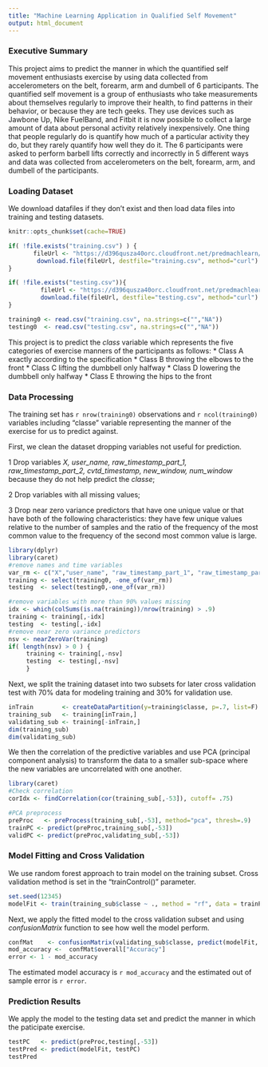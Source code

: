 ```yaml
---
title: "Machine Learning Application in Qualified Self Movement"
output: html_document
---
```



### Executive Summary

This project aims to predict the manner in which the quantified self movement enthusiasts exercise by using data collected from accelerometers on the belt, forearm, arm and dumbell of 6 participants. The quantified self movement is a group of enthusiasts who take measurements about themselves regularly to improve their health, to find patterns in their behavior, or because they are tech geeks. They use devices such as Jawbone Up, Nike FuelBand, and Fitbit it is now possible to collect a large amount of data about personal activity relatively inexpensively. One thing that people regularly do is quantify how much of a particular activity they do, but they rarely quantify how well they do it. The 6 participants were asked to perform barbell lifts correctly and incorrectly in 5 different ways and data was collected from accelerometers on the belt, forearm, arm, and dumbell of the participants. 

### Loading Dataset

We download datafiles if they don't exist and then load data files into training and testing datasets.

```r
knitr::opts_chunk$set(cache=TRUE)
```

```r
if( !file.exists("training.csv") ) {
       fileUrl <- "https://d396qusza40orc.cloudfront.net/predmachlearn/pml-training.csv"
        download.file(fileUrl, destfile="training.csv", method="curl") 
}

if( !file.exists("testing.csv")){
         fileUrl <- "https://d396qusza40orc.cloudfront.net/predmachlearn/pml-testing.csv"
         download.file(fileUrl, destfile="testing.csv", method="curl") 
}

training0 <- read.csv("training.csv", na.strings=c("","NA"))
testing0  <- read.csv("testing.csv", na.strings=c("","NA"))
```

This project is to predict the *class* variable which represents the five categories of exercise manners of the participants as follows:
* Class A exactly according to the specification
* Class B throwing the elbows to the front 
* Class C lifting the dumbbell only halfway
* Class D lowering the dumbbell only halfway
* Class E throwing the hips to the front

### Data Processing

The training set has `r nrow(training0)` observations and `r ncol(training0)` variables including "classe" variable representing the manner of the exercise for us to predict against. 


First, we clean the dataset dropping variables not useful for prediction.

1 Drop variables *X, user_name, raw_timestamp_part_1, raw_timestamp_part_2, cvtd_timestamp, new_window, num_window* because they do not help predict the *classe*;

2 Drop variables with all missing values;

3 Drop near zero variance predictors that have one unique value or that have both of the following characteristics: they have few unique values relative to the number of samples and the ratio of the frequency of the most common value to the frequency of the second most common value is large.

```r
library(dplyr)
library(caret)
#remove names and time variables
var_rm <- c("X","user_name", "raw_timestamp_part_1", "raw_timestamp_part_2", "cvtd_timestamp", "new_window", "num_window")
training <- select(training0, -one_of(var_rm))
testing  <- select(testing0,-one_of(var_rm))

#remove variables with more than 90% values missing  
idx <- which(colSums(is.na(training))/nrow(training) > .9)
training <- training[,-idx]
testing  <- testing[,-idx]
#remove near zero variance predictors
nsv <- nearZeroVar(training)
if( length(nsv) > 0 ) {
     training <- training[,-nsv]
     testing  <- testing[,-nsv]
     }
```

Next, we split the training dataset into two subsets for later cross validation test with 70% data for modeling training and 30% for validation use.

```r
inTrain        <- createDataPartition(y=training$classe, p=.7, list=F)
training_sub   <- training[inTrain,]
validating_sub <- training[-inTrain,]
dim(training_sub)
dim(validating_sub)
```

We then the correlation of the predictive variables and use PCA (principal component analysis) to transform the data to a smaller sub-space where the new variables are uncorrelated with one another.

```r
library(caret)
#Check correlation
corIdx <- findCorrelation(cor(training_sub[,-53]), cutoff= .75)

#PCA preprocess
preProc   <- preProcess(training_sub[,-53], method="pca", thresh=.9)
trainPC <- predict(preProc,training_sub[,-53])
validPC <- predict(preProc,validating_sub[,-53])
```

### Model Fitting and Cross Validation

We use random forest approach to train model on the training subset. Cross validation method is set in the "trainControl()" parameter.

```r
set.seed(12345)
modelFit <- train(training_sub$classe ~ ., method = "rf", data = trainPC, trControl = trainControl(method = "cv", number = 4), importance = TRUE)
```

Next, we apply the fitted model to the cross validation subset and using *confusionMatrix* function to see how well the model perform.

```r
confMat    <- confusionMatrix(validating_sub$classe, predict(modelFit, validPC))
mod_accuracy <-  confMat$overall["Accuracy"]
error <- 1 - mod_accuracy
```

The estimated model accuracy is `r mod_accuracy` and the estimated out of sample error is  `r error`.

### Prediction Results

We apply the model to the testing data set and predict the manner in which the paticipate exercise.

```r
testPC   <- predict(preProc,testing[,-53])
testPred <- predict(modelFit, testPC) 
testPred
```

